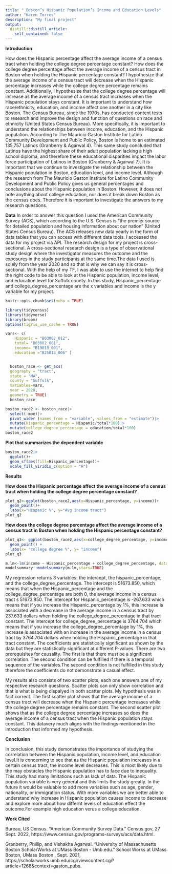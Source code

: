 ```yaml
---
title: " Boston’s Hispanic Population’s Income and Education Levels"
author: "Karen Torres"
description: "My final project"
output:
  distill::distill_article:
    self_contained: false
---
```

**Introduction** 

How does the Hispanic percentage affect the average income of a census tract when holding the college degree percentage constant? How does the college degree percentage affect the average income of a census tract in Boston when holding the Hispanic percentage constant? I hypothesize that the average income of a census tract will decrease when the Hispanic percentage increases while the college degree percentage remains constant. Additionally, I hypothesize that the college degree percentage will increase as the average income of a census tract increases when the Hispanic population stays constant. It is important to understand how race/ethnicity, education, and income affect one another in a city like Boston. The Census Bureau, since the 1970s, has conducted content tests to research and improve the design and function of questions on race and ethnicity (United States Census Bureau). More specifically, it is important to understand the relationships between income, education, and the Hispanic population. According to The Mauricio Gaston Institute for Latino Community Development and Public Policy, Boston is home to an estimated 135,757 Latinos (Granberry & Agarwal 4). This same study concluded that Latinos have the highest share of their adult population lacking a high school diploma, and therefore these educational disparities impact the labor force participation of Latinos in Boston (Granberry & Agarwal 7). It is important that we continue to investigate the relationship between the Hispanic population in Boston, education level, and income level. Although the research from The Mauricio Gaston Institute for Latino Community Development and Public Policy gives us general percentages and conclusions about the Hispanic population in Boston. However, it does not note anything about college education, nor does it break down Boston as the census does. Therefore it is important to investigate the answers to my research questions. 

**Data**
 In order to answer this question I used the American Community Survey (ACS), which according to the U.S. Census is “the premier source for detailed population and housing information about our nation” (United States Census Bureau). The ACS releases new data yearly in the form of data tables that you can access with different data tools. I accessed the data for my project via API. The research design for my project is cross-sectional. A cross-sectional research design is a type of observational study design where the investigator measures the outcome and the exposures in the study participants at the same time.The data I used is solely from the year 2020 and so that is why we can say it is cross-sectional. With the help of my TF, I was able to use the internet to help find the right code to be able to look at the Hispanic population, income level, and education level for Suffolk county. In this study, Hispanic_percentage and college_degree_percentage are the x variables and income is the y variable for my project.

```r
knitr::opts_chunk$set(echo = TRUE)
```

```r
library(tidycensus)
library(tidyverse)
library(broom)
options(tigris_use_cache = TRUE)

```


```r
vars<- c(
    Hispanic = "B03002_012", 
    total= "B03002_001", 
    income= "B19013_001", 
    education ="B25013_006" )


  boston_race <- get_acs( 
  geography = "tract",
  state = "MA",
  county = "Suffolk",
  variables=vars,
  year = 2020,
  geometry = TRUE)
  boston_race
```


```r
boston_race2 <- boston_race|>
  select(-moe)|>
  pivot_wider (names_from = "variable", values_from = "estimate")|>
  mutate(Hispanic_percentage = Hispanic/total*100)|>
  mutate(college_degree_percentage = education/total*100)
boston_race2
```

**Plot that summarizes the dependent variable**
```r
boston_race2|>
  ggplot()+
  geom_sf(aes(fill=Hispanic_percentage))+
  scale_fill_viridis_c(option = "H")

```
**Results**


**How does the Hispanic percentage affect the average income of a census tract 
when holding the college degree percentage constant?**



```r
plot_q2<-ggplot(boston_race2,aes(x=Hispanic_percentage, y=income))+
  geom_point()+
  labs(x="Hispanic %", y="Avg income tract")
plot_q2
```

**How does the college degree percentage affect the average income of a census 
tract in Boston when holding the Hispanic percentage constant? **

```r
plot_q3<- ggplot(boston_race2,aes(x=college_degree_percentage, y=income)) +
  geom_point() +
  labs(x= "college degree %", y= "income")
plot_q3    
```


```r
m.lm<-lm(income ~ Hispanic_percentage + college_degree_percentage, data =boston_race2)
modelsummary::modelsummary(m.lm,stars=TRUE)
```

My regression returns 3 variables: the intercept, the hispanic_percentage, and the college_degree_percentage. The intercept is 51673.850, which means that when the Hispanic_percentage and the college_degree_percentage are both 0, the average income in a census tract s 51673.850. The intercept for Hispanic_percentage is -267.633 which means that if you increase the Hispanic_percentage by 1%, this increase is associated with a decrease in the average income in a census tract by 237.633 dollars when holding the college_degree_percentage in that tract constant. The intercept for college_degree_percentage is 3764.704 which means that if you increase the college_degree_percentage by 1%, this increase is associated with an increase in the average income in a census tract by 3764.704 dollars when holding the Hispanic_percentage in that tract constant. The coefficients are statistically significant as shown by the data but they are statistically significant at different P-values. There are two prerequisites for causality. The first is that there must be a significant correlation. The second condition can be fulfilled if there is a temporal sequence of the variables.The second condition is not fulfilled in this study therefore the coefficients do not demonstrate a casual effect. 

My results also consists of two scatter plots, each one answers one of my respective research questions. Scatter plots can only show correlation and that is what is being dispalyed in both scatter plots. My hypothesis was in fact correct. The first scatter plot shows that the average income of a census tract will decrease when the Hispanic percentage increases while the college degree percentage remains constant. The second scatter plot shows that as the college degree percentage increases so does the average income of a census tract when the Hispanic population stays constant. This datavery much aligns with the findings mentioned in the introduction that informed my hypothesis. 

**Conclusion** 

In conclusion, this study demonstrates the importance of studying the correlation between the Hispanic population, income level, and education level.It is concerning to see that as the Hispanic population increases in a certain census tract, the income level decreases. This is most likely due to the may obstacles the Hispanic population has to face due to inequality. This study had many limitations such as lack of data. The Hispanic population variable is very general and this limits the study greatly. In the future it would be valuable to add more variables such as age, gender, nationality, or immigration status. With more variables we are better able to understand why increase in Hispanic population causes income to decrease and explore more about how differnt levels of education effect the outcome.For example high education verus a college education. 

**Work Cited** 

Bureau, US Census. “American Community Survey Data.” Census.gov, 27 Sept. 2022, https://www.census.gov/programs-surveys/acs/data.html. 

Granberry, Phillip, and Vishakha Agarwal. “University of Massachusetts Boston ScholarWorks at UMass Boston - Umb.edu.” School Works at UMass Boston, UMass Boston , Sept. 2021, https://scholarworks.umb.edu/cgi/viewcontent.cgi?article=1268&amp;context=gaston_pubs. 
